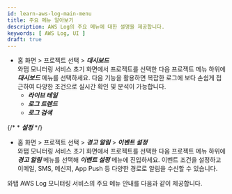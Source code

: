 ```yaml
---
id: learn-aws-log-main-menu
title: 주요 메뉴 알아보기
description: AWS Log의 주요 메뉴에 대한 설명을 제공합니다.
keywords: [ AWS Log, UI ]
draft: true
---
```


* 홈 화면 > 프로젝트 선택 > ***대시보드***  
  와탭 모니터링 서비스 초기 화면에서 프로젝트를 선택한 다음 프로젝트 메뉴 하위에 ***대시보드*** 메뉴를 선택하세요. 다음 기능을 활용하면 복잡한 로그에 보다 손쉽게 접근하여 다양한 조건으로 실시간 확인 및 분석이 가능합니다. 
  * ***라이브 테일***
  * ***로그 트렌드***
  * ***로그 검색***
  
{/* * ***설정*** */}

* 홈 화면 > 프로젝트 선택 > ***경고 알림*** > ***이벤트 설정***  
  와탭 모니터링 서비스 초기 화면에서 프로젝트를 선택한 다음 프로젝트 메뉴 하위에 ***경고 알림*** 메뉴를 선택해 ***이벤트 설정*** 메뉴에 진입하세요. 이벤트 조건을 설정하고 이메일, SMS, 메신저, App Push 등 다양한 경로로 알림을 수신할 수 있습니다.

와탭 AWS Log 모니터링 서비스의 주요 메뉴 안내를 다음과 같이 제공합니다.


<DocCardList/>
